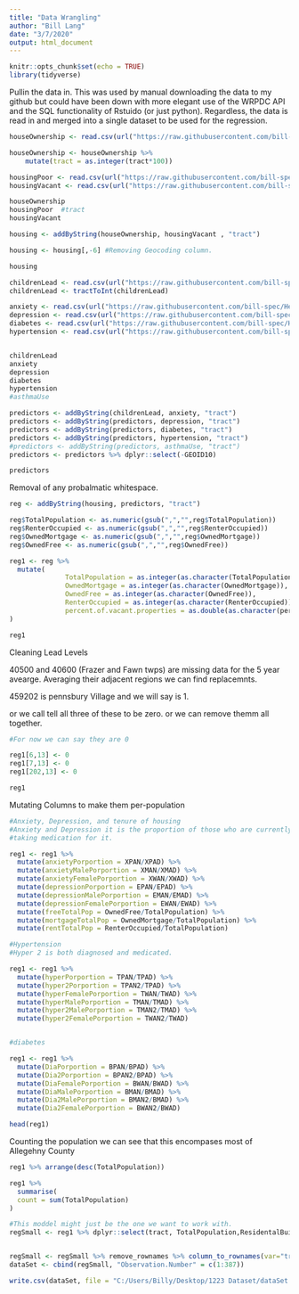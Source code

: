 ```yaml
---
title: "Data Wrangling"
author: "Bill Lang"
date: "3/7/2020"
output: html_document
---
```


```r
knitr::opts_chunk$set(echo = TRUE)
library(tidyverse)
```


Pullin the data in. This was used by manual downloading the data to my github but could have been down with more elegant use of the WRPDC API and the SQL functionality of Rstuido (or just python). Regardless, the data is read in and merged into a single dataset to be used for the regression.

```r
houseOwnership <- read.csv(url("https://raw.githubusercontent.com/bill-spec/Health-and-Housing/master/data/housingrentown%20(1).csv?token=ANWDS6XNV7UDBU2K74RWHLS6NBZE2"))

houseOwnership <- houseOwnership %>% 
    mutate(tract = as.integer(tract*100))

housingPoor <- read.csv(url("https://raw.githubusercontent.com/bill-spec/Health-and-Housing/master/data/poorhousingconditions.csv?token=ANWDS6VKUI7U6SSV7CDNC4K6NBZCS"))
housingVacant <- read.csv(url("https://raw.githubusercontent.com/bill-spec/Health-and-Housing/master/data/vacantpropusps2016q2.csv?token=ANWDS6UB3JRTY4OQFQPUJN26NBZG6"))

houseOwnership
housingPoor  #tract
housingVacant

housing <- addByString(houseOwnership, housingVacant , "tract")

housing <- housing[,-6] #Removing Geocoding column.

housing

```


```r

childrenLead <- read.csv(url("https://raw.githubusercontent.com/bill-spec/Health-and-Housing/master/data/Children%20Lead.csv?token=ANWDS6RTLZTONJHOIEG4R7S6NBZJM"))
childrenLead <- tractToInt(childrenLead)

anxiety <- read.csv(url("https://raw.githubusercontent.com/bill-spec/Health-and-Housing/master/data/Anxiety.csv?token=ANWDS6TUWZKJZPYUNHLA2S26NBZL2"))
depression <- read.csv(url("https://raw.githubusercontent.com/bill-spec/Health-and-Housing/master/data/Depression.csv?token=ANWDS6WPEYI3WKOME57EGNK6NBZRK"))
diabetes <- read.csv(url("https://raw.githubusercontent.com/bill-spec/Health-and-Housing/master/data/diabetes_all_2016.csv?token=ANWDS6WUFHOZ7UV5XUCKACC6NBZPQ"))
hypertension <- read.csv(url("https://raw.githubusercontent.com/bill-spec/Health-and-Housing/master/data/Hypertension.csv?token=ANWDS6XTPSMERYEVNKCGW2S6NBZQS"))


childrenLead
anxiety
depression
diabetes
hypertension
#asthmaUse

predictors <- addByString(childrenLead, anxiety, "tract")
predictors <- addByString(predictors, depression, "tract")
predictors <- addByString(predictors, diabetes, "tract")
predictors <- addByString(predictors, hypertension, "tract")
#predictors <- addByString(predictors, asthmaUse, "tract")
predictors <- predictors %>% dplyr::select(-GEOID10)

predictors
```


Removal of any probalmatic whitespace. 

```r
reg <- addByString(housing, predictors, "tract")

reg$TotalPopulation <- as.numeric(gsub(",","",reg$TotalPopulation))
reg$RenterOccupied <- as.numeric(gsub(",","",reg$RenterOccupied))
reg$OwnedMortgage <- as.numeric(gsub(",","",reg$OwnedMortgage))
reg$OwnedFree <- as.numeric(gsub(",","",reg$OwnedFree))

reg1 <- reg %>% 
  mutate(
              TotalPopulation = as.integer(as.character(TotalPopulation)),
              OwnedMortgage = as.integer(as.character(OwnedMortgage)),
              OwnedFree = as.integer(as.character(OwnedFree)),
              RenterOccupied = as.integer(as.character(RenterOccupied)),
              percent.of.vacant.properties = as.double(as.character(percent.of.vacant.properties))
)

reg1

```



Cleaning Lead Levels 

40500 and 40600 (Frazer and Fawn twps) are missing data for the 5 year avearge. Averaging their adjacent regions we can find replacemnts. 

459202 is pennsbury Village and we will say is 1.  

or we call tell all three of these to be zero.
or we can remove themm all together. 



```r
#For now we can say they are 0

reg1[6,13] <- 0
reg1[7,13] <- 0
reg1[202,13] <- 0

reg1
```


Mutating Columns to make them per-population

```r

#Anxiety, Depression, and tenure of housing 
#Anxiety and Depression it is the proportion of those who are currently 
#taking medication for it. 

reg1 <- reg1 %>% 
  mutate(anxietyPorportion = XPAN/XPAD) %>% 
  mutate(anxietyMalePorportion = XMAN/XMAD) %>% 
  mutate(anxietyFemalePorportion = XWAN/XWAD) %>% 
  mutate(depressionPorportion = EPAN/EPAD) %>% 
  mutate(depressionMalePorportion = EMAN/EMAD) %>% 
  mutate(depressionFemalePorportion = EWAN/EWAD) %>% 
  mutate(freeTotalPop = OwnedFree/TotalPopulation) %>% 
  mutate(mortgageTotalPop = OwnedMortgage/TotalPopulation) %>% 
  mutate(rentTotalPop = RenterOccupied/TotalPopulation) 

#Hypertension
#Hyper 2 is both diagnosed and medicated.

reg1 <- reg1 %>% 
  mutate(hyperPorportion = TPAN/TPAD) %>% 
  mutate(hyper2Porportion = TPAN2/TPAD) %>% 
  mutate(hyperFemalePorportion = TWAN/TWAD) %>% 
  mutate(hyperMalePorportion = TMAN/TMAD) %>% 
  mutate(hyper2MalePorportion = TMAN2/TMAD) %>% 
  mutate(hyper2FemalePorportion = TWAN2/TWAD)


#diabetes 

reg1 <- reg1 %>% 
  mutate(DiaPorportion = BPAN/BPAD) %>% 
  mutate(Dia2Porportion = BPAN2/BPAD) %>% 
  mutate(DiaFemalePorportion = BWAN/BWAD) %>% 
  mutate(DiaMalePorportion = BMAN/BMAD) %>% 
  mutate(Dia2MalePorportion = BMAN2/BMAD) %>% 
  mutate(Dia2FemalePorportion = BWAN2/BWAD)

head(reg1)
```

Counting the population we can see that this encompases most of Allegehny County

```r
reg1 %>% arrange(desc(TotalPopulation))

reg1 %>% 
  summarise(
  count = sum(TotalPopulation)
)
```


```r
#This moddel might just be the one we want to work with. 
regSmall <- reg1 %>% dplyr::select(tract, TotalPopulation,ResidentalBuildings, ResidentialVacancies, percent.of.vacant.properties, TotalPercentEBLL15_18, anxietyPorportion, anxietyMalePorportion, anxietyFemalePorportion, depressionPorportion, depressionMalePorportion, depressionFemalePorportion, rentTotalPop, hyperPorportion, hyper2Porportion, hyperFemalePorportion, hyperMalePorportion, hyper2MalePorportion,hyper2FemalePorportion,DiaPorportion, Dia2Porportion, DiaFemalePorportion, DiaMalePorportion, Dia2MalePorportion, Dia2FemalePorportion)


regSmall <- regSmall %>% remove_rownames %>% column_to_rownames(var="tract")
dataSet <- cbind(regSmall, "Observation.Number" = c(1:387))

```


```r
write.csv(dataSet, file = "C:/Users/Billy/Desktop/1223 Dataset/dataSet.csv")
```
